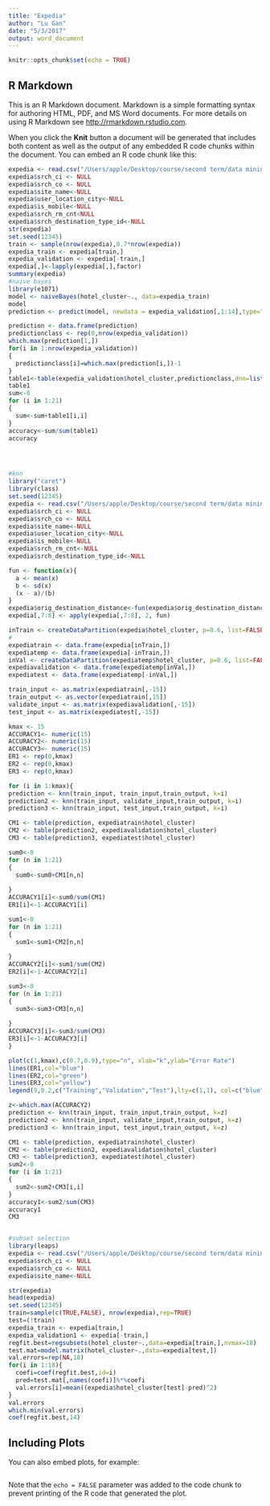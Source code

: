 ```yaml
---
title: "Expedia"
author: "Lu Gan"
date: "5/3/2017"
output: word_document
---
```


```r
knitr::opts_chunk$set(echo = TRUE)
```

## R Markdown

This is an R Markdown document. Markdown is a simple formatting syntax for authoring HTML, PDF, and MS Word documents. For more details on using R Markdown see <http://rmarkdown.rstudio.com>.

When you click the **Knit** button a document will be generated that includes both content as well as the output of any embedded R code chunks within the document. You can embed an R code chunk like this:

```r
expedia <- read.csv("/Users/apple/Desktop/course/second term/data mining/dmproject/dataset.csv")
expedia$srch_ci <- NULL
expedia$srch_co <- NULL
expedia$site_name<-NULL
expedia$user_location_city<-NULL
expedia$is_mobile<-NULL
expedia$srch_rm_cnt<NULL
expedia$srch_destination_type_id<-NULL
str(expedia)
set.seed(12345)
train <- sample(nrow(expedia),0.7*nrow(expedia))
expedia_train <- expedia[train,]
expedia_validation <- expedia[-train,]
expedia[,]<-lapply(expedia[,],factor)
summary(expedia)
#naive bayes
library(e1071)
model <- naiveBayes(hotel_cluster~., data=expedia_train)
model
prediction <- predict(model, newdata = expedia_validation[,1:14],type="raw")

prediction <- data.frame(prediction)
predictionclass <- rep(0,nrow(expedia_validation))
which.max(prediction[1,])
for(i in 1:nrow(expedia_validation))
{
  predictionclass[i]=which.max(prediction[i,])-1
}
table1<-table(expedia_validation$hotel_cluster,predictionclass,dnn=list('actual','predicted'))
table1
sum<-0
for (i in 1:21)
{
  sum<-sum+table1[i,i]
}
accuracy<-sum/sum(table1)
accuracy




#knn
library("caret")
library(class)
set.seed(12345)
expedia <- read.csv("/Users/apple/Desktop/course/second term/data mining/dmproject/dataset.csv")
expedia$srch_ci <- NULL
expedia$srch_co <- NULL
expedia$site_name<-NULL
expedia$user_location_city<-NULL
expedia$is_mobile<-NULL
expedia$srch_rm_cnt<-NULL
expedia$srch_destination_type_id<-NULL

fun <- function(x){ 
  a <- mean(x) 
  b <- sd(x) 
  (x - a)/(b) 
} 
expedia$orig_destination_distance<-fun(expedia$orig_destination_distance)
expedia[,7:8] <- apply(expedia[,7:8], 2, fun)

inTrain <- createDataPartition(expedia$hotel_cluster, p=0.6, list=FALSE)
#
expediatrain <- data.frame(expedia[inTrain,])
expediatemp <- data.frame(expedia[-inTrain,])
inVal <- createDataPartition(expediatemp$hotel_cluster, p=0.6, list=FALSE)
expediavalidation <- data.frame(expediatemp[inVal,])
expediatest <- data.frame(expediatemp[-inVal,])

train_input <- as.matrix(expediatrain[,-15])
train_output <- as.vector(expediatrain[,15])
validate_input <- as.matrix(expediavalidation[,-15])
test_input <- as.matrix(expediatest[,-15])

kmax <- 15
ACCURACY1<- numeric(15)
ACCURACY2<- numeric(15)
ACCURACY3<- numeric(15)
ER1 <- rep(0,kmax)
ER2 <- rep(0,kmax)
ER3 <- rep(0,kmax)

for (i in 1:kmax){
prediction <- knn(train_input, train_input,train_output, k=i)
prediction2 <- knn(train_input, validate_input,train_output, k=i)
prediction3 <- knn(train_input, test_input,train_output, k=i)

CM1 <- table(prediction, expediatrain$hotel_cluster)
CM2 <- table(prediction2, expediavalidation$hotel_cluster)
CM3 <- table(prediction3, expediatest$hotel_cluster)

sum0<-0
for (n in 1:21)
{
  sum0<-sum0+CM1[n,n]
  
}
ACCURACY1[i]<-sum0/sum(CM1)
ER1[i]<-1-ACCURACY1[i]

sum1<-0
for (n in 1:21)
{
  sum1<-sum1+CM2[n,n]
  
}
ACCURACY2[i]<-sum1/sum(CM2)
ER2[i]<-1-ACCURACY2[i]

sum3<-0
for (n in 1:21)
{
  sum3<-sum3+CM3[n,n]
  
}
ACCURACY3[i]<-sum3/sum(CM3)
ER3[i]<-1-ACCURACY3[i]
}

plot(c(1,kmax),c(0.7,0.9),type="n", xlab="k",ylab="Error Rate")
lines(ER1,col="blue")
lines(ER2,col="green")
lines(ER3,col="yellow")
legend(9,0.2,c("Training","Validation","Test"),lty=c(1,1), col=c("blue","green","yellow"))

z<-which.max(ACCURACY2)
prediction <- knn(train_input, train_input,train_output, k=z)
prediction2 <- knn(train_input, validate_input,train_output, k=z)
prediction3 <- knn(train_input, test_input,train_output, k=z)

CM1 <- table(prediction, expediatrain$hotel_cluster)
CM2 <- table(prediction2, expediavalidation$hotel_cluster)
CM3 <- table(prediction3, expediatest$hotel_cluster)
sum2<-0
for (i in 1:21)
{
  sum2<-sum2+CM3[i,i]
}
accuracy1<-sum2/sum(CM3)
accuracy1
CM3


#subset selection
library(leaps)
expedia <- read.csv("/Users/apple/Desktop/course/second term/data mining/dmproject/dataset.csv")
expedia$srch_ci <- NULL
expedia$srch_co <- NULL
expedia$site_name<-NULL

str(expedia)
head(expedia)
set.seed(12345)
train=sample(c(TRUE,FALSE), nrow(expedia),rep=TRUE)
test=(!train)
expedia_train <- expedia[train,]
expedia_validation1 <- expedia[-train,]
regfit.best=regsubsets(hotel_cluster~.,data=expedia[train,],nvmax=18)
test.mat=model.matrix(hotel_cluster~.,data=expedia[test,])
val.errors=rep(NA,18)
for(i in 1:18){
  coefi=coef(regfit.best,id=i)
  pred=test.mat[,names(coefi)]%*%coefi
  val.errors[i]=mean((expedia$hotel_cluster[test]-pred)^2)
}
val.errors
which.min(val.errors)
coef(regfit.best,14)

```

## Including Plots

You can also embed plots, for example:

```r

```

Note that the `echo = FALSE` parameter was added to the code chunk to prevent printing of the R code that generated the plot.
